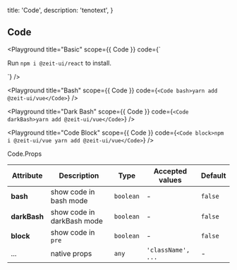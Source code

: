 
  title: 'Code',
  description: 'tenotext',
}

## Code


<Playground
  title="Basic"
  scope={{ Code }}
  code={`
<p>Run <Code>npm i @zeit-ui/react</Code> to install.</p>
`} />

<Playground
  title="Bash"
  scope={{ Code }}
  code={`
<Code bash>yarn add @zeit-ui/vue</Code>
`} />

<Playground
  title="Dark Bash"
  scope={{ Code }}
  code={`
<Code darkBash>yarn add @zeit-ui/vue</Code>
`} />

<Playground
  title="Code Block"
  scope={{ Code }}
  code={`
<Code block>npm i @zeit-ui/vue
yarn add @zeit-ui/vue</Code>
`} />

<Attributes edit="/pages/docs/components/code.mdx">
<Attributes.Title>Code.Props</Attributes.Title>

| Attribute | Description | Type | Accepted values | Default
| ---------- | ---------- | ---- |  -------------- | ------ |
| **bash** | show code in bash mode | `boolean` | - | `false` |
| **darkBash** | show code in darkBash mode | `boolean` | - | `false` |
| **block** | show code in `pre` | `boolean` | - | `false` |
| ... | native props | `any` | `'className', ...` | - |

</Attributes>

